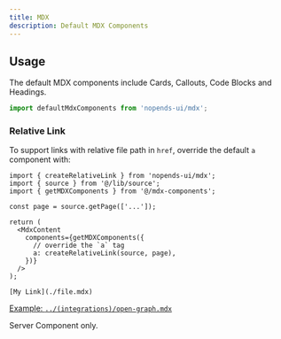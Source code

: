 ```yaml
---
title: MDX
description: Default MDX Components
---
```


## Usage

The default MDX components include Cards, Callouts, Code Blocks and Headings.

```ts
import defaultMdxComponents from 'nopends-ui/mdx';
```

### Relative Link

To support links with relative file path in `href`, override the default `a` component with:

```tsx title="app/docs/[[...slug]]/page.tsx"
import { createRelativeLink } from 'nopends-ui/mdx';
import { source } from '@/lib/source';
import { getMDXComponents } from '@/mdx-components';

const page = source.getPage(['...']);

return (
  <MdxContent
    components={getMDXComponents({
      // override the `a` tag
      a: createRelativeLink(source, page),
    })}
  />
);
```

```mdx
[My Link](./file.mdx)
```

[Example: `../(integrations)/open-graph.mdx`](<../(integrations)/open-graph.mdx>)

<Callout type="warn">Server Component only.</Callout>
